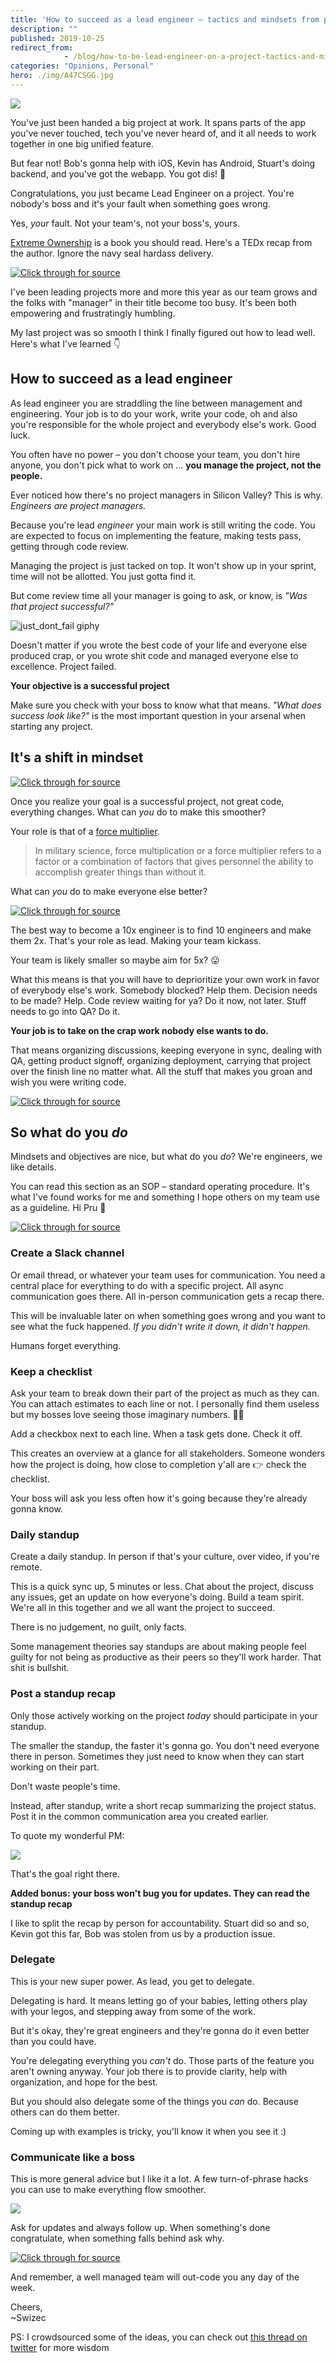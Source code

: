 ```yaml
---
title: 'How to succeed as a lead engineer – tactics and mindsets from practice'
description: ""
published: 2019-10-25
redirect_from: 
            - /blog/how-to-be-lead-engineer-on-a-project-tactics-and-mindsets-from-practice/swizec/9222
categories: "Opinions, Personal"
hero: ./img/A47CSGG.jpg
---
```


![](./img/A47CSGG.jpg)

You've just been handed a big project at work. It spans parts of the app you've never touched, tech you've never heard of, and it all needs to work together in one big unified feature.

But fear not! Bob's gonna help with iOS, Kevin has Android, Stuart's doing backend, and you've got the webapp. You got dis! 💪

Congratulations, you just became Lead Engineer on a project. You're nobody's boss and it's your fault when something goes wrong.

Yes, _your_ fault. Not your team's, not your boss's, yours.

[Extreme Ownership](https://echelonfront.com/extreme-ownership/) is a book you should read. Here's a TEDx recap from the author. Ignore the navy seal hardass delivery.

[![Click through for source](./img/techletter.app-screenshot-1572027740130.png)](https://www.youtube.com/watch?v=ljqra3BcqWM)

I've been leading projects more and more this year as our team grows and the folks with "manager" in their title become too busy. It's been both empowering and frustratingly humbling.

My last project was so smooth I think I finally figured out how to lead well. Here's what I've learned 👇

## How to succeed as a lead engineer

As lead engineer you are straddling the line between management and engineering. Your job is to do your work, write your code, oh and also you're responsible for the whole project and everybody else's work. Good luck.

You often have no power – you don't choose your team, you don't hire anyone, you don't pick what to work on ... **you manage the project, not the people.**

Ever noticed how there's no project managers in Silicon Valley? This is why. _Engineers are project managers._

Because you're lead _engineer_ your main work is still writing the code. You are expected to focus on implementing the feature, making tests pass, getting through code review.

Managing the project is just tacked on top. It won't show up in your sprint, time will not be allotted. You just gotta find it.

But come review time all your manager is going to ask, or know, is _"Was that project successful?"_

![just_dont_fail giphy](./img/media-8OSf1vXgE3M1h3dlOG-giphy-downsized-medium.gif)

Doesn't matter if you wrote the best code of your life and everyone else produced crap, or you wrote shit code and managed everyone else to excellence. Project failed.

**Your objective is a successful project**

Make sure you check with your boss to know what that means. _"What does success look like?"_ is the most important question in your arsenal when starting any project.

## It's a shift in mindset

[![Click through for source](./img/techletter.app-screenshot-1572027737150.png)](https://twitter.com/vranac/status/1187784205952045056)

Once you realize your goal is a successful project, not great code, everything changes. What can _you_ do to make this smoother?

Your role is that of a [force multiplier](https://en.wikipedia.org/wiki/Force_multiplication).

> In military science, force multiplication or a force multiplier refers to a factor or a combination of factors that gives personnel the ability to accomplish greater things than without it.

What can _you_ do to make everyone else better?

[![Click through for source](./img/techletter.app-screenshot-1572027737202.png)](https://twitter.com/Swizec/status/1177311199655915520)

The best way to become a 10x engineer is to find 10 engineers and make them 2x. That's your role as lead. Making your team kickass.

Your team is likely smaller so maybe aim for 5x? 😛

What this means is that you will have to deprioritize your own work in favor of everybody else's work. Somebody blocked? Help them. Decision needs to be made? Help. Code review waiting for ya? Do it now, not later. Stuff needs to go into QA? Do it.

**Your job is to take on the crap work nobody else wants to do.**

That means organizing discussions, keeping everyone in sync, dealing with QA, getting product signoff, organizing deployment, carrying that project over the finish line no matter what. All the stuff that makes you groan and wish you were writing code.

[![Click through for source](./img/techletter.app-screenshot-1572027737266.png)](https://twitter.com/Avodovnik/status/1187753343789289474)

## So what do you _do_

Mindsets and objectives are nice, but what do you _do_? We're engineers, we like details.

You can read this section as an SOP – standard operating procedure. It's what I've found works for me and something I hope others on my team use as a guideline. Hi Pru 👋

[![Click through for source](./img/techletter.app-screenshot-1572027737093.png)](https://twitter.com/mjsarfatti/status/1187751598610665478)

### Create a Slack channel

Or email thread, or whatever your team uses for communication. You need a central place for everything to do with a specific project. All async communication goes there. All in-person communication gets a recap there.

This will be invaluable later on when something goes wrong and you want to see what the fuck happened. _If you didn't write it down, it didn't happen._

Humans forget everything.

### Keep a checklist

Ask your team to break down their part of the project as much as they can. You can attach estimates to each line or not. I personally find them useless but my bosses love seeing those imaginary numbers. 🤷‍♀️

Add a checkbox next to each line. When a task gets done. Check it off.

This creates an overview at a glance for all stakeholders. Someone wonders how the project is doing, how close to completion y'all are 👉 check the checklist.

Your boss will ask you less often how it's going because they're already gonna know.

### Daily standup

Create a daily standup. In person if that's your culture, over video, if you're remote.

This is a quick sync up, 5 minutes or less. Chat about the project, discuss any issues, get an update on how everyone's doing. Build a team spirit. We're all in this together and we all want the project to succeed.

There is no judgement, no guilt, only facts.

Some management theories say standups are about making people feel guilty for not being as productive as their peers so they'll work harder. That shit is bullshit.

### Post a standup recap

Only those actively working on the project _today_ should participate in your standup.

The smaller the standup, the faster it's gonna go. You don't need everyone there in person. Sometimes they just need to know when they can start working on their part.

Don't waste people's time.

Instead, after standup, write a short recap summarizing the project status. Post it in the common communication area you created earlier.

To quote my wonderful PM:

![](./img/MPQs9B0.png)

That's the goal right there.

**Added bonus: your boss won't bug you for updates. They can read the standup recap**

I like to split the recap by person for accountability. Stuart did so and so, Kevin got this far, Bob was stolen from us by a production issue.

### Delegate

This is your new super power. As lead, you get to delegate.

Delegating is hard. It means letting go of your babies, letting others play with your legos, and stepping away from some of the work.

But it's okay, they're great engineers and they're gonna do it even better than you could have.

You're delegating everything you _can't_ do. Those parts of the feature you aren't owning anyway. Your job there is to provide clarity, help with organization, and hope for the best.

But you should also delegate some of the things you _can_ do. Because others can do them better.

Coming up with examples is tricky, you'll know it when you see it :)

### Communicate like a boss

This is more general advice but I like it a lot. A few turn-of-phrase hacks you can use to make everything flow smoother.

![](./img/0zIEH5X.png)

Ask for updates and always follow up. When something's done congratulate, when something falls behind ask why.

[![Click through for source](./img/techletter.app-screenshot-1572027737410.png)](https://twitter.com/cryptosledding/status/1187750296811909121)

And remember, a well managed team will out-code you any day of the week.

Cheers,  
~Swizec

PS: I crowdsourced some of the ideas, you can check out [this thread on twitter](https://twitter.com/Swizec/status/1187749487873183745) for more wisdom
